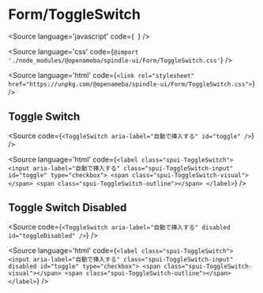 
<Meta of={ToggleSwitchStories} />

# Form/ToggleSwitch

<Source
  language='javascript'
  code={`
  `}
/>

<Source
  language='css'
  code={`@import './node_modules/@openameba/spindle-ui/Form/ToggleSwitch.css'`}
/>

<Source
  language='html'
  code={`<link rel="stylesheet" href="https://unpkg.com/@openameba/spindle-ui/Form/ToggleSwitch.css">`}
/>

## Toggle Switch

<Story of={ToggleSwitchStories.ToggleSwitchStory} />

<Source
  code={`
<ToggleSwitch aria-label="自動で挿入する" id="toggle" />
  `}
/>

<Source
  language='html'
  code={`
<label class="spui-ToggleSwitch">
  <input aria-label="自動で挿入する" class="spui-ToggleSwitch-input" id="toggle" type="checkbox">
  <span class="spui-ToggleSwitch-visual"></span>
  <span class="spui-ToggleSwitch-outline"></span>
</label>
  `}
/>

## Toggle Switch Disabled

<Story of={ToggleSwitchStories.ToggleSwitchDisabled} />

<Source
  code={`
<ToggleSwitch aria-label="自動で挿入する" disabled id="toggleDisabled" />
  `}
/>

<Source
  language='html'
  code={`
<label class="spui-ToggleSwitch">
  <input aria-label="自動で挿入する" class="spui-ToggleSwitch-input" disabled id="toggle" type="checkbox">
  <span class="spui-ToggleSwitch-visual"></span>
  <span class="spui-ToggleSwitch-outline"></span>
</label>
  `}
/>

